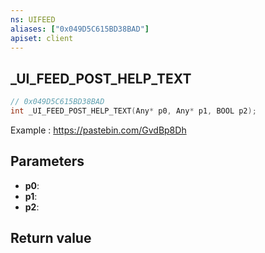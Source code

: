 ```yaml
---
ns: UIFEED
aliases: ["0x049D5C615BD38BAD"]
apiset: client
---
```

## _UI_FEED_POST_HELP_TEXT

```c
// 0x049D5C615BD38BAD
int _UI_FEED_POST_HELP_TEXT(Any* p0, Any* p1, BOOL p2);
```

Example : https://pastebin.com/GvdBp8Dh

## Parameters
* **p0**:
* **p1**:
* **p2**:

## Return value
